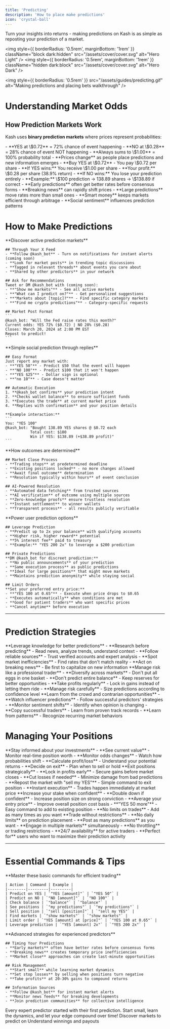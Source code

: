 ```yaml
---
title: 'Predicting'
description: 'How to place make predictions'
icon: 'crystal-ball'
---
```


<Note>
Turn your insights into returns - making predictions on Kash is as simple as reposting your prediction of a market.
</Note>

<img
  style={{ borderRadius: '0.5rem', marginBottom: '1rem' }}
  className="block dark:hidden"
  src="/assets/cover/cover.svg"
  alt="Hero Light"
/>
<img
  style={{ borderRadius: '0.5rem', marginBottom: '1rem' }}
  className="hidden dark:block"
  src="/assets/cover/cover.svg"
  alt="Hero Dark"
/>

<img
  style={{ borderRadius: '0.5rem' }}
  src="/assets/guides/predicting.gif"
  alt="Making predictions and placing bets walkthrough"
/>

# Understanding Market Odds

## How Prediction Markets Work
Kash uses **binary prediction markets** where prices represent probabilities:

<AccordionGroup>
  <Accordion title="Price = Probability">
    - **YES at \$0.72** = 72% chance of event happening
    - **NO at \$0.28** = 28% chance of event NOT happening
    - **Always sums to \$1.00** = 100% probability total
    - **Prices change** as people place predictions and new information emerges
  </Accordion>
  <Accordion title="Your Potential Returns">
    - **Buy YES at \$0.72** - You pay \$0.72 per share
    - **If YES wins:** You receive \$1.00 per share
    - **Your profit:** \$0.28 per share (38.9% return)
    - **If NO wins:** You lose your prediction entirely
    - **Example:** \$100 prediction → 138.89 shares → \$138.89 if correct
  </Accordion>
  <Accordion title="Market Dynamics">
    - **Early predictions** often get better rates before consensus forms
    - **Breaking news** can rapidly shift prices
    - **Large predictions** move rates more than small ones
    - **Smart money** keeps markets efficient through arbitrage
    - **Social sentiment** influences prediction patterns
  </Accordion>
</AccordionGroup>

# How to Make Predictions

<Tabs>
  <Tab title="Finding Markets">
    **Discover active prediction markets**
    
    ## Through Your X Feed
    - **Follow @kash_bot** - Turn on notifications for instant alerts (coming soon)
    - **Look for market posts** in trending topic discussions
    - **Tagged in relevant threads** about events you care about
    - **Shared by other predictors** in your network
    
    ## Ask for Recommendations
    Tweet or DM @kash_bot with (coming soon):
    - **"Show me markets"** - See all active markets
    - **"What can I predict on?"** - Get personalized suggestions
    - **"Markets about [topic]?"** - Find specific category markets
    - **"Find me crypto predictions"** - Category-specific requests
    
    ## Market Post Format
    ```
    @kash_bot: "Will the Fed raise rates this month?"
    Current odds: YES 72% ($0.72) | NO 28% ($0.28)
    Closes: March 20, 2024 at 2:00 PM EST
    Repost to predict!
    ```
  </Tab>
  
  <Tab title="Placing Predictions">
    **Simple social prediction through replies**
    
    ## Easy Format
    Just report any market with:
    - **"YES 50"** - Predict $50 that the event will happen
    - **"NO 100"** - Predict $100 that it won't happen
    - **"YES $25"** - Dollar sign is optional
    - **"no 10"** - Case doesn't matter
    
    ## Automatic Execution
    1. **@kash_bot confirms** your prediction intent
    2. **Checks wallet balance** to ensure sufficient funds
    3. **Executes the trade** at current market price
    4. **Replies with confirmation** and your position details
    
    **Example interaction:**
    ```
    You: "YES 100"
    @kash_bot: "Bought 138.89 YES shares @ $0.72 each
               Total cost: $100
               Win if YES: $138.89 (+$38.89 profit)"
    ```
  </Tab>
  
  <Tab title="Market Resolution">
    **How outcomes are determined**
    
    ## Market Close Process
    - **Trading stops** at predetermined deadline
    - **Existing positions locked** - no more changes allowed
    - **Await final outcome** determination
    - **Resolution typically within hours** of event conclusion
    
    ## AI-Powered Resolution
    - **Automated data fetching** from trusted sources
    - **AI verification** of outcome using multiple sources
    - **Zero-knowledge proofs** ensure trustless resolution
    - **Instant settlement** to winner wallets
    - **Transparent process** - all results publicly verifiable
  </Tab>
  
  <Tab title="Advanced Features">
    **Power user prediction options**
    
    ## Leverage Prediction
    - **Predict up to 2x your balance** with qualifying accounts
    - **Higher risk, higher reward** potential
    - **5% interest fee** paid to treasury
    - **Example:** "YES 200 2x" to leverage a $200 prediction
    
    ## Private Predictions
    **DM @kash_bot for discreet prediction:**
    - **No public announcements** of your prediction
    - **Same execution process** as public predictions
    - **Ideal for large positions** that might move markets
    - **Maintains prediction anonymity** while staying social
    
    ## Limit Orders
    **Set your preferred entry price:**
    - **"YES 100 at 0.65"** - Execute when price drops to $0.65
    - **Executes automatically** when conditions are met
    - **Good for patient traders** who want specific prices
    - **Cancel anytime** before execution
  </Tab>
</Tabs>

---

# Prediction Strategies

<AccordionGroup>
  <Accordion title="Information Edge">
    **Leverage knowledge for better predictions**
    - **Research before predicting** - Read news, analyze trends, understand context
    - **Follow reliable sources** - Trust verified accounts and expert analysis
    - **Spot market inefficiencies** - Find rates that don't match reality
    - **Act on breaking news** - Be first to capitalize on new information
  </Accordion>
  <Accordion title="Portfolio Approach">
    **Manage risk like a professional trader**
    - **Diversify across markets** - Don't put all eggs in one basket
    - **Don't predict entire balance** - Keep reserves for better opportunities
    - **Take profits regularly** - Lock in gains instead of letting them ride
    - **Manage risk carefully** - Size predictions according to confidence level
  </Accordion>
  <Accordion title="Social Signals">
    **Learn from the crowd and contrarian opportunities**
    - **Watch influencer predictions** - Follow successful predictors' strategies
    - **Monitor sentiment shifts** - Identify when opinion is changing
    - **Copy successful traders** - Learn from proven track records
    - **Learn from patterns** - Recognize recurring market behaviors
  </Accordion>
</AccordionGroup>

# Managing Your Positions

<AccordionGroup>
  <Accordion title="Track Your Position">
    **Stay informed about your investments**
    - **See current value** - Monitor real-time position worth
    - **Monitor odds changes** - Watch how probabilities shift
    - **Calculate profit/loss** - Understand your potential returns
    - **Decide on exit** - Plan when to sell or hold
  </Accordion>
  <Accordion title="Sell Before Close">
    **Exit positions strategically**
    - **Lock in profits early** - Secure gains before market closes
    - **Cut losses if needed** - Minimize damage from bad predictions
    - **Repost the market with "sell my YES"** - Simple command to exit position
    - **Instant execution** - Trades happen immediately at market price
  </Accordion>
  <Accordion title="Add to Position">
    **Increase your stake when confident**
    - **Double down if confident** - Increase position size on strong conviction
    - **Average your entry price** - Improve overall position cost basis
    - **"YES 50 more"** - Easy command to add to existing position
    - **No limits on trades** - Add as many times as you want
  </Accordion>
  <Accordion title="Unlimited Trading">
    **Trade without restrictions**
    - **No daily limits** on prediction placement
    - **Post as many predictions** as you want
    - **Engage in multiple markets** simultaneously
    - **No throttling** or trading restrictions
    - **24/7 availability** for active traders
    - **Perfect for** users who want to maximize their prediction activity
  </Accordion>
</AccordionGroup>

---

# Essential Commands & Tips

<Tabs>
  <Tab title="Quick Commands">
    **Master these basic commands for efficient trading**
    
    | Action | Command | Example |
    |--------|---------|---------|
    | Predict on YES | `"YES [amount]"` | `"YES 50"` |
    | Predict on NO | `"NO [amount]"` | `"NO 100"` |
    | Check balance | `"balance"` | `"balance"` |
    | See positions | `"my predictions"` | `"my predictions"` |
    | Sell position | `"sell [position]"` | `"sell my YES"` |
    | Find markets | `"show markets"` | `"show markets"` |
    | Limit order | `"YES [amount] at [price]"` | `"YES 100 at 0.65"` |
    | Leverage prediction | `"YES [amount] 2x"` | `"YES 200 2x"` |
  </Tab>
  
  <Tab title="Pro Tips">
    **Advanced strategies for experienced predictors**
    
    ## Timing Your Predictions
    - **Early markets** often have better rates before consensus forms
    - **Breaking news** creates temporary price inefficiencies
    - **Market close** approaches can create last-minute opportunities
    
    ## Risk Management
    - **Start small** while learning market dynamics
    - **Set stop losses** by selling when positions turn negative
    - **Take profits** at 20-30% gains to compound returns
    
    ## Information Sources
    - **Follow @kash_bot** for instant market alerts
    - **Monitor news feeds** for breaking developments
    - **Join prediction communities** for collective intelligence
  </Tab>
</Tabs>

<Tip>
Every expert predictor started with their first prediction. Start small, learn the dynamics, and let your edge compound over time!
</Tip>

<CardGroup cols={2}>
  <Card
    title="Finding Markets"
    icon="magnifying-glass"
    href="/pages/getting-started/guides/finding-opportunities"
  >
    Discover markets to predict on
  </Card>
  <Card
    title="Winning & Payouts"
    icon="trophy-star"
    href="/pages/getting-started/guides/winning"
  >
    Understand winnings and payouts
  </Card>
</CardGroup>